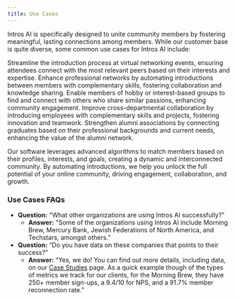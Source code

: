 ```yaml
---
title: Use Cases
---
```


Intros AI is specifically designed to unite community members by fostering meaningful, lasting connections among members. While our customer base is quite diverse, some common use cases for Intros AI include:

<Steps>
  <Step title="Networking Events">
    Streamline the introduction process at virtual networking events, ensuring attendees connect with the most relevant peers based on their     interests and expertise.
  </Step>
  <Step title="Professional Communities">
    Enhance professional networks by automating introductions between members with complementary skills, fostering collaboration and             knowledge sharing.
  </Step>
  <Step title="Interest-Based Groups">
    Enable members of hobby or interest-based groups to find and connect with others who share similar passions, enhancing community             engagement.
  </Step>
  <Step title="Corporate Teams">
    Improve cross-departmental collaboration by introducing employees with complementary skills and projects, fostering innovation and           teamwork.
  </Step>
  <Step title="Alumni Networks">
    Strengthen alumni associations by connecting graduates based on their professional backgrounds and current needs, enhancing the value of     the alumni network.
  </Step>
</Steps>

Our software leverages advanced algorithms to match members based on their profiles, interests, and goals, creating a dynamic and interconnected community. By automating introductions, we help you unlock the full potential of your online community, driving engagement, collaboration, and growth.

### **Use Cases FAQs**
- **Question:** "What other organizations are using Intros AI successfully?"
    - **Answer:** "Some of the organizations using Intros AI include Morning Brew, Mercury Bank, Jewish Federations of North America, and Techstars, amongst others.”
- **Question:** “Do you have data on these companies that points to their success?”
    - **Answer:** “Yes, we do! You can find out more details, including data, on our [Case Studies](https://www.intros.ai/case-studies) page. As a quick example though of the types of metrics we track for our clients, for the Morning Brew, they have 250+ member sign-ups, a 9.4/10 for NPS, and a 91.7% member reconnection rate.”